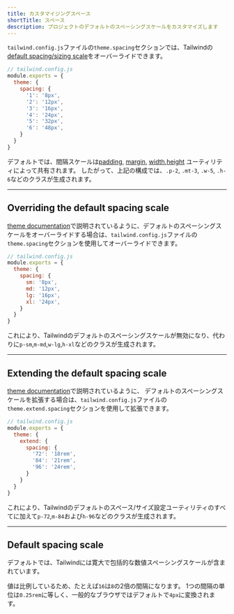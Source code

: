 ```yaml
---
title: カスタマイジングスペース
shortTitle: スペース
description: プロジェクトのデフォルトのスペーシングスケールをカスタマイズします
---
```



`tailwind.config.js`ファイルの`theme.spacing`セクションでは、Tailwindの[default spacing/sizing scale](#default-spacing-scale)をオーバーライドできます。

```js
// tailwind.config.js
module.exports = {
  theme: {
    spacing: {
      '1': '8px',
      '2': '12px',
      '3': '16px',
      '4': '24px',
      '5': '32px',
      '6': '48px',
    }
  }
}
```

デフォルトでは、間隔スケールは[padding](/docs/padding), [margin](/docs/margin), [width](/docs/width),[height](/docs/height) ユーティリティによって共有されます。
したがって、上記の構成では、`.p-2`, `.mt-3`, `.w-5`, `.h-6`などのクラスが生成されます。

---

## Overriding the default spacing scale

[theme documentation](/docs/theme#overriding-the-default-theme)で説明されているように、デフォルトのスペーシングスケールをオーバーライドする場合は、`tailwind.config.js`ファイルの`theme.spacing`セクションを使用してオーバーライドできます。

```js
// tailwind.config.js
module.exports = {
  theme: {
    spacing: {
      sm: '8px',
      md: '12px',
      lg: '16px',
      xl: '24px',
    }
  }
}
```

これにより、Tailwindのデフォルトのスペーシングスケールが無効になり、代わりに`p-sm`,`m-md`,`w-lg`,`h-xl`などのクラスが生成されます。

---

## Extending the default spacing scale

[theme documentation](/docs/theme#overriding-the-default-theme)で説明されているように、
デフォルトのスペーシングスケールを拡張する場合は、`tailwind.config.js`ファイルの`theme.extend.spacing`セクションを使用して拡張できます。

```js
// tailwind.config.js
module.exports = {
  theme: {
    extend: {
      spacing: {
        '72': '18rem',
        '84': '21rem',
        '96': '24rem',
      }
    }
  }
}
```

これにより、Tailwindのデフォルトのスペース/サイズ設定ユーティリティのすべてに加えて`p-72`,`m-84`および`h-96`などのクラスが生成されます。

---

## Default spacing scale

デフォルトでは、Tailwindには寛大で包括的な数値スペーシングスケールが含まれています。

値は比例しているため、たとえば`16`は`8`の2倍の間隔になります。
1つの間隔の単位は`0.25rem`に等しく、一般的なブラウザではデフォルトで`4px`に変換されます。

<SpacingScale />
